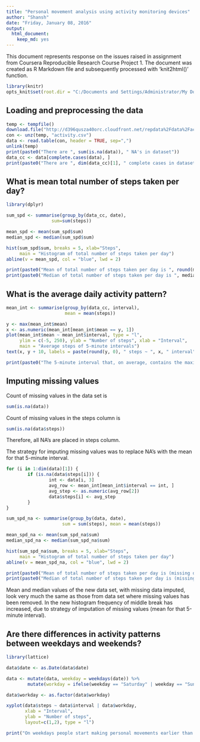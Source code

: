```yaml
---
title: "Personal movement analysis using activity monitoring devices"
author: "Shansh"
date: "Friday, January 08, 2016"
output:
  html_document:
    keep_md: yes
---
```


This document represents response on the issues raised in assignment from Coursera Reproducible Research Course Project 1. The document was created as R Markdown file and subsequently processed with 'knit2html()' function.

```r
library(knitr)
opts_knit$set(root.dir = "C:/Documents and Settings/Administrator/My Documents/R/")
```

## Loading and preprocessing the data
```r
temp <- tempfile()
download.file("http://d396qusza40orc.cloudfront.net/repdata%2Fdata%2Factivity.zip",temp, mode="wb")
con <- unz(temp, "activity.csv")
data <- read.table(con, header = TRUE, sep=",")
unlink(temp)
print(paste0("There are ", sum(is.na(data)), " NA's in dataset"))
data_cc <- data[complete.cases(data), ]
print(paste0("There are ", dim(data_cc)[1], " complete cases in dataset"))
```

## What is mean total number of steps taken per day?
```r
library(dplyr)

sum_spd <- summarise(group_by(data_cc, date),
                 sum=sum(steps))

mean_spd <- mean(sum_spd$sum)
median_spd <- median(sum_spd$sum)

hist(sum_spd$sum, breaks = 5, xlab="Steps", 
     main = "Histogram of total number of steps taken per day")
abline(v = mean_spd, col = "blue", lwd = 2)

print(paste0("Mean of total number of steps taken per day is ", round(mean_spd, 2)))
print(paste0("Median of total number of steps taken per day is ", median_spd))
```

## What is the average daily activity pattern?
```r
mean_int <- summarise(group_by(data_cc, interval),
                      mean = mean(steps))

y <- max(mean_int$mean)
x <- as.numeric(mean_int[mean_int$mean == y, 1])
plot(mean_int$mean ~ mean_int$interval, type = "l",
     ylim = c(-5, 250), ylab = "Number of steps", xlab = "Interval",
     main = "Average steps of 5-minute intervals") 
text(x, y + 10, labels = paste(round(y, 0), " steps ~ ", x, " interval"))

print(paste0("The 5-minute interval that, on average, contains the maximum number of steps is ", x))
```

## Imputing missing values

Count of missing values in the data set is
```r
sum(is.na(data))
```
Count of missing values in the steps column is
```r
sum(is.na(data$steps))
```
Therefore, all NA's are placed in steps column.

The strategy for imputing missing values was to replace NA's with the mean for that 5-minute interval. 
```r


for (i in 1:dim(data)[1]) {
        if (is.na(data$steps[i])) {
                int <- data[i, 3]
                avg_row <- mean_int[mean_int$interval == int, ]
                avg_step <- as.numeric(avg_row[2])
                data$steps[i] <- avg_step
        }   
}

sum_spd_na <- summarise(group_by(data, date),
                     sum = sum(steps), mean = mean(steps))

mean_spd_na <- mean(sum_spd_na$sum)
median_spd_na <- median(sum_spd_na$sum) 

hist(sum_spd_na$sum, breaks = 5, xlab="Steps", 
     main = "Histogram of total number of steps taken per day")
abline(v = mean_spd_na, col = "blue", lwd = 2)

print(paste0("Mean of total number of steps taken per day is (missing data imputed) ", round(mean_spd_na, 2)))
print(paste0("Median of total number of steps taken per day is (missing data imputed) ", round(median_spd_na, 2)))
```
Mean and median values of the new data set, with missing data imputed, look very much the same as those from data set where missing values has been removed. In the new histogram frequency of middle break has increased, due to strategy of imputation of missing values (mean for that 5-minute interval).

## Are there differences in activity patterns between weekdays and weekends?
```r
library(lattice) 

data$date <- as.Date(data$date)

data <- mutate(data, weekday = weekdays(date)) %>%
        mutate(workday = ifelse(weekday == "Saturday" | weekday == "Sunday", "Weekend", "Weekday"))

data$workday <- as.factor(data$workday)

xyplot(data$steps ~ data$interval | data$workday,
       xlab = "Interval",
       ylab = "Number of steps",
       layout=c(1,2), type = "l")

print("On weekdays people start making personal movements earlier than on weekend and frequencies of steps are more intensive.")
```